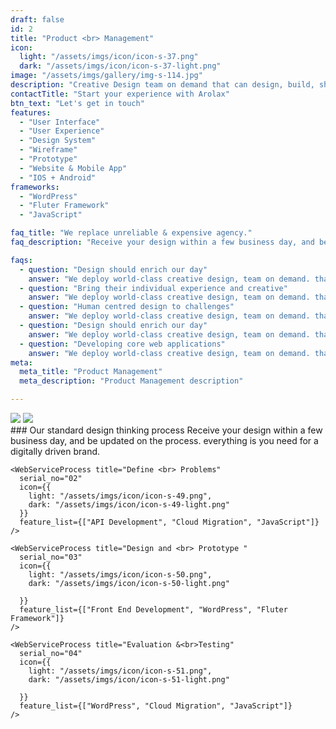 ```yaml
---
draft: false
id: 2
title: "Product <br> Management"
icon:
  light: "/assets/imgs/icon/icon-s-37.png"
  dark: "/assets/imgs/icon/icon-s-37-light.png"
image: "/assets/imgs/gallery/img-s-114.jpg"
description: "Creative Design team on demand that can design, build, ship and scale your real has development agency."
contactTitle: "Start your experience with Arolax"
btn_text: "Let's get in touch"
features:
  - "User Interface"
  - "User Experience"
  - "Design System"
  - "Wireframe"
  - "Prototype"
  - "Website & Mobile App"
  - "IOS + Android"
frameworks:
  - "WordPress"
  - "Fluter Framework"
  - "JavaScript"

faq_title: "We replace unreliable & expensive agency."
faq_description: "Receive your design within a few business day, and be updated on the process. Everything you need for a digitally driven brand. defined proposition. have on conceptual realization. Logo, type, look, feel, tone, movement, content - we've got it covered."

faqs:
  - question: "Design should enrich our day"
    answer: "We deploy world-class creative design, team on demand. that can design surest measure's of success is when a client partner with more than once build ship scale."
  - question: "Bring their individual experience and creative"
    answer: "We deploy world-class creative design, team on demand. that can design surest measure's of success is when a client partner with more than once build ship scale."
  - question: "Human centred design to challenges"
    answer: "We deploy world-class creative design, team on demand. that can design surest measure's of success is when a client partner with more than once build ship scale."
  - question: "Design should enrich our day"
    answer: "We deploy world-class creative design, team on demand. that can design surest measure's of success is when a client partner with more than once build ship scale."
  - question: "Developing core web applications"
    answer: "We deploy world-class creative design, team on demand. that can design surest measure's of success is when a client partner with more than once build ship scale."
meta:
  meta_title: "Product Management"
  meta_description: "Product Management description"

---
```


<div className=" grid gap-[15px] md:gap-[30px] grid-cols-2">
  <img src="/assets/imgs/gallery/img-s-115.jpg"/>
  <img src="/assets/imgs/gallery/img-s-116.jpg"/>
</div>

<div className="grid gap-y-[10px] gap-x-[60px] lg:grid-cols-[1fr,410px] py-[60px] lg:py-[120px] 2xl:py-[150px]">
  ### Our standard design thinking process
  Receive your design within a few business day, and be updated on the process. everything is you need for a digitally driven brand.
  <div className="mt-[38px] xl:mt-[48px] grid gap-y-[50px] gap-x-[30px] xl:gap-x-[65px] sm:grid-cols-2 lg:grid-cols-4 col-span-full">
    <WebServiceProcess title="User <br> Research"
      serial_no="01"
      icon={{
        light: "/assets/imgs/icon/icon-s-48.png",
        dark: "/assets/imgs/icon/icon-s-48-light.png"
      }}
      feature_list={["WordPress", "Front End Development", "Fluter Framework"]}
    />

    <WebServiceProcess title="Define <br> Problems"
      serial_no="02"
      icon={{
        light: "/assets/imgs/icon/icon-s-49.png",
        dark: "/assets/imgs/icon/icon-s-49-light.png"
      }}
      feature_list={["API Development", "Cloud Migration", "JavaScript"]}
    />

    <WebServiceProcess title="Design and <br> Prototype "
      serial_no="03"
      icon={{
        light: "/assets/imgs/icon/icon-s-50.png",
        dark: "/assets/imgs/icon/icon-s-50-light.png"
        
      }}
      feature_list={["Front End Development", "WordPress", "Fluter Framework"]}
    />

    <WebServiceProcess title="Evaluation &<br>Testing"
      serial_no="04"
      icon={{
        light: "/assets/imgs/icon/icon-s-51.png",
        dark: "/assets/imgs/icon/icon-s-51-light.png"
        
      }}
      feature_list={["WordPress", "Cloud Migration", "JavaScript"]}
    />
  </div>
</div>